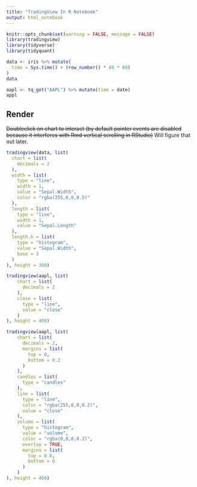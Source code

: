 ```yaml
---
title: "TradingView In R Notebook"
output: html_notebook
---
```


```r
knitr::opts_chunk$set(warning = FALSE, message = FALSE)
library(tradingview)
library(tidyverse)
library(tidyquant)
```

```r
data <- iris %>% mutate(
  time = Sys.time() + (row_number() * 60 * 60)
)
data
```

```r
aapl <- tq_get("AAPL") %>% mutate(time = date)
appl
```

## Render

~~Doubleclick on chart to interact (by default pointer events are disabled because it interferes with Rmd vertical scrolling in RStudio)~~ Will figure that out later.

```r
tradingview(data, list(
  chart = list(
    decimals = 2
  ),
  width = list(
    type = "line",
    width = 1,
    value = "Sepal.Width",
    color = "rgba(255,0,0,0.5)"
  ),
  length = list(
    type = "line",
    width = 1,
    value = "Sepal.Length"
  ),
  length.h = list(
    type = "histogram",
    value = "Sepal.Width",
    base = 3
  )  
), height = 300)
```


```r
tradingview(aapl, list(
    chart = list(
      decimals = 2
    ),
    close = list(
      type = "line",
      value = "close"
    )
), height = 400)
```

```r
tradingview(aapl, list(
    chart = list(
      decimals = 2,
      margins = list(
        top = 0,
        bottom = 0.2
      )
    ),
    candles = list(
      type = "candles"
    ),
    line = list(
      type = "line",
      color = "rgba(255,0,0,0.2)",
      value = "close"
    ),
    volume = list(
      type = "histogram",
      value = "volume",
      color = "rgba(0,0,0,0.2)",
      overlay = TRUE,
      margins = list(
        top = 0.8,
        bottom = 0
      )
    )
), height = 400)
```
